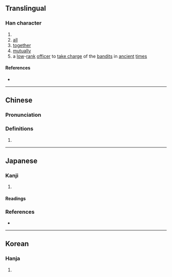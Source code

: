 {{character info/new}}
==Translingual==

===Han character===
{{Han char|rn=9|rad=人|as=09|sn=11|four=|canj=OMBC|ids=⿰亻頁}}

# {{surname|lang=zh}}
# [[all]]
# [[together]]
# [[mutually]]
# a [[low]]-[[rank]] [[officer]] to [[take charge]] of the [[bandit]]s in [[ancient]] [[time]]s

====References====
* {{Han ref|kx=0111.130|hdz=10188.050|uh=346F|ud=13423}}

----

==Chinese==
{{zh-forms|s=㑔}}

===Pronunciation===
{{zh-pron
|m=xǔ
|c=seoi1
|h=pfs=
|md=
|mn=
|w=
|cat=
}}

===Definitions===
{{zh-hanzi}}

# {{rfdef|lang=zh}}

----

==Japanese==

===Kanji===
{{ja-kanji|grade=|rs=人09}}

# {{rfdef|lang=ja}}

====Readings====
{{ja-readings
|on=[[しゅ]] (shu)
|kun=
}}

===References===
* {{R:Koseki Moji|010230}}

----

==Korean==

===Hanja===
{{ko-hanja|hangeul=수|rv=su|mr=su|y=su}}

# {{defn|lang=ko|sort=人09}}